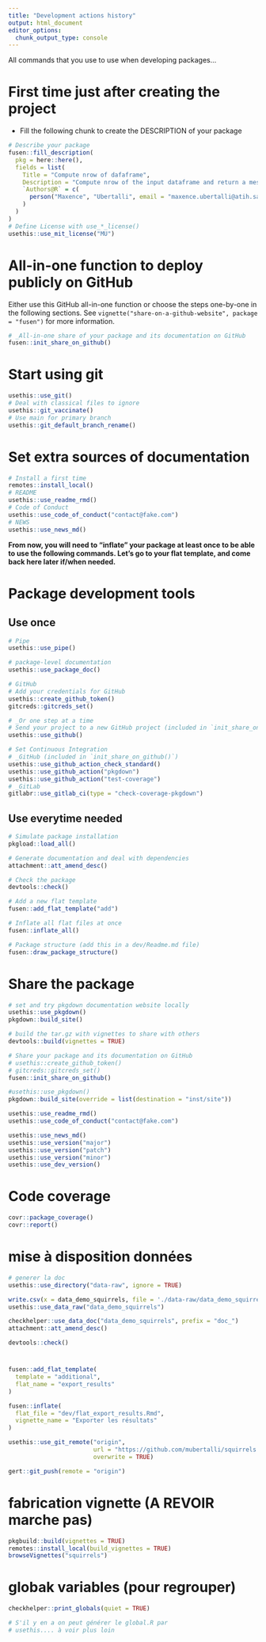 ```yaml
---
title: "Development actions history"
output: html_document
editor_options: 
  chunk_output_type: console
---
```


All commands that you use to use when developing packages...

# First time just after creating the project

- Fill the following chunk to create the DESCRIPTION of your package

```r
# Describe your package
fusen::fill_description(
  pkg = here::here(),
  fields = list(
    Title = "Compute nrow of dafaframe",
    Description = "Compute nrow of the input dataframe and return a message (and the number of rows).",
    `Authors@R` = c(
      person("Maxence", "Ubertalli", email = "maxence.ubertalli@atih.sante.fr", role = c("aut", "cre"), comment = c(ORCID = "0000-0000-0000-0000"))
    )
  )
)
# Define License with use_*_license()
usethis::use_mit_license("MU")
```

# All-in-one function to deploy publicly on GitHub

Either use this GitHub all-in-one function or choose the steps one-by-one in the following sections.
See `vignette("share-on-a-github-website", package = "fusen")` for more information.

```r
# _All-in-one share of your package and its documentation on GitHub
fusen::init_share_on_github()
```


# Start using git

```r
usethis::use_git()
# Deal with classical files to ignore
usethis::git_vaccinate()
# Use main for primary branch
usethis::git_default_branch_rename()
```

# Set extra sources of documentation

```r
# Install a first time
remotes::install_local()
# README
usethis::use_readme_rmd()
# Code of Conduct
usethis::use_code_of_conduct("contact@fake.com")
# NEWS
usethis::use_news_md()
```

**From now, you will need to "inflate" your package at least once to be able to use the following commands. Let's go to your flat template, and come back here later if/when needed.**


# Package development tools
## Use once

```r
# Pipe
usethis::use_pipe()

# package-level documentation
usethis::use_package_doc()

# GitHub
# Add your credentials for GitHub
usethis::create_github_token()
gitcreds::gitcreds_set()

# _Or one step at a time
# Send your project to a new GitHub project (included in `init_share_on_github()`)
usethis::use_github()

# Set Continuous Integration
# _GitHub (included in `init_share_on_github()`)
usethis::use_github_action_check_standard()
usethis::use_github_action("pkgdown")
usethis::use_github_action("test-coverage")
# _GitLab
gitlabr::use_gitlab_ci(type = "check-coverage-pkgdown")
```

## Use everytime needed

```r
# Simulate package installation
pkgload::load_all()

# Generate documentation and deal with dependencies
attachment::att_amend_desc()

# Check the package
devtools::check()

# Add a new flat template
fusen::add_flat_template("add")

# Inflate all flat files at once
fusen::inflate_all()

# Package structure (add this in a dev/Readme.md file)
fusen::draw_package_structure()
```

# Share the package

```r
# set and try pkgdown documentation website locally
usethis::use_pkgdown()
pkgdown::build_site()

# build the tar.gz with vignettes to share with others
devtools::build(vignettes = TRUE)

# Share your package and its documentation on GitHub
# usethis::create_github_token()
# gitcreds::gitcreds_set()
fusen::init_share_on_github()
```

```r
#usethis::use_pkgdown()
pkgdown::build_site(override = list(destination = "inst/site"))
```

```r
usethis::use_readme_rmd()
usethis::use_code_of_conduct("contact@fake.com")
```

```r
usethis::use_news_md()
usethis::use_version("major")
usethis::use_version("patch")
usethis::use_version("minor")
usethis::use_dev_version()
```

# Code coverage

```r
covr::package_coverage()
covr::report()
```

# mise à disposition données

```r


# generer la doc
usethis::use_directory("data-raw", ignore = TRUE) 

write.csv(x = data_demo_squirrels, file = './data-raw/data_demo_squirrels.csv')
usethis::use_data_raw("data_demo_squirrels")

checkhelper::use_data_doc("data_demo_squirrels", prefix = "doc_")
attachment::att_amend_desc()

devtools::check()
```

# 

```r

fusen::add_flat_template(
  template = "additional",
  flat_name = "export_results"
)
```


```r
fusen::inflate(
  flat_file = "dev/flat_export_results.Rmd",
  vignette_name = "Exporter les résultats"
)
```

```r
usethis::use_git_remote("origin",
                        url = "https://github.com/mubertalli/squirrels.git",
                        overwrite = TRUE)

gert::git_push(remote = "origin")
```

# fabrication vignette (A REVOIR marche pas)

```r

pkgbuild::build(vignettes = TRUE)
remotes::install_local(build_vignettes = TRUE)
browseVignettes("squirrels")
```


# globak variables (pour regrouper)
```r
checkhelper::print_globals(quiet = TRUE)

# S'il y en a on peut générer le global.R par
# usethis.... à voir plus loin
```


